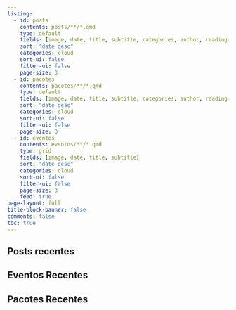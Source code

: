 ```yaml
---
listing:
  - id: posts
    contents: posts/**/*.qmd
    type: default
    fields: [image, date, title, subtitle, categories, author, reading-time]
    sort: "date desc"
    categories: cloud
    sort-ui: false
    filter-ui: false
    page-size: 3
  - id: pacotes
    contents: pacotes/**/*.qmd
    type: default
    fields: [image, date, title, subtitle, categories, author, reading-time]
    sort: "date desc"
    categories: cloud
    sort-ui: false
    filter-ui: false
    page-size: 3   
  - id: eventos
    contents: eventos/**/*.qmd
    type: grid
    fields: [image, date, title, subtitle]
    sort: "date desc"
    categories: cloud
    sort-ui: false
    filter-ui: false
    page-size: 3  
    feed: true
page-layout: full
title-block-banner: false
comments: false
toc: true
---
```


## Posts recentes

::: {#posts}
:::

## Eventos Recentes

::: {#eventos}
:::

## Pacotes Recentes

::: {#pacotes}
:::
